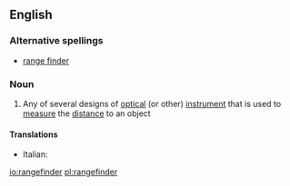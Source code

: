==English==

===Alternative spellings===
* [[range finder]]

===Noun===
{{wikipedia}}
{{en-noun}}

# Any of several designs of [[optical]] (or other) [[instrument]] that is used to [[measure]] the [[distance]] to an object

====Translations====
{{trans-top|rangefinder}}
* Italian: {{t-|it|telemetro|m}}
{{trans-mid}}
{{trans-bottom}}

[[io:rangefinder]]
[[pl:rangefinder]]